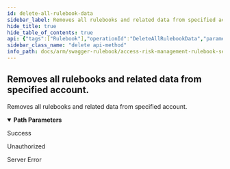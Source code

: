 ```yaml
---
id: delete-all-rulebook-data
sidebar_label: Removes all rulebooks and related data from specified account.
hide_title: true
hide_table_of_contents: true
api: {"tags":["Rulebook"],"operationId":"DeleteAllRulebookData","parameters":[{"name":"accountId","in":"path","description":"Identifier of the account.","required":true,"schema":{"type":"integer","format":"int32"}}],"responses":{"200":{"description":"Success"},"401":{"description":"Unauthorized"},"500":{"description":"Server Error"}},"description":"Removes all rulebooks and related data from specified account.","method":"delete","path":"/api/rulebooks/all/{accountId}","info":{"version":"v1","title":"Access Risk Management Rulebook Services"},"postman":{"name":"Removes all rulebooks and related data from specified account.","description":{"type":"text/plain"},"url":{"path":["api","rulebooks","all",":accountId"],"host":["{{baseUrl}}"],"query":[],"variable":[{"disabled":false,"description":{"content":"(Required) Identifier of the account.","type":"text/plain"},"type":"any","value":"","key":"accountId"}]},"method":"DELETE"}}
sidebar_class_name: "delete api-method"
info_path: docs/arm/swagger-rulebook/access-risk-management-rulebook-services
---
```



## Removes all rulebooks and related data from specified account.



Removes all rulebooks and related data from specified account.

<details style={{"marginBottom":"1rem"}} data-collapsed={false} open={true}><summary style={{}}><strong>Path Parameters</strong></summary><div><ul><ParamsItem className={"paramsItem"} param={{"name":"accountId","in":"path","description":"Identifier of the account.","required":true,"schema":{"type":"integer","format":"int32"}}}></ParamsItem></ul></div></details><div><ApiTabs><TabItem label={"200"} value={"200"}><div>

Success

</div><div></div></TabItem><TabItem label={"401"} value={"401"}><div>

Unauthorized

</div><div></div></TabItem><TabItem label={"500"} value={"500"}><div>

Server Error

</div><div></div></TabItem></ApiTabs></div>
      